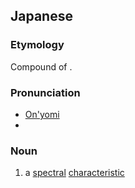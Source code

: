 ==Japanese==
{{ja-kanjitab|ぶん|こう|とく|せい|yomi=on}}

===Etymology===
Compound of {{compound|lang=ja|sort=ふんこうとくせい'|分光|tr1=bunkō|t1=spectrum|特性|tr2=tokusei|t2=characteristic}}.

===Pronunciation===
* [[音読み|On'yomi]]
* {{IPA|lang=ja|/bu.ɴ.ko.o.to.ku.se.e/|[bɯ̃ᵝɴko̞ː to̞kɯᵝse̞ː]|[bɯ̃ᵝɴko̞ː to̞kɯ̥ᵝse̞ː]}}

===Noun===
{{ja-noun|ぶんこう とくせい}}

# a [[spectral]] [[characteristic]]